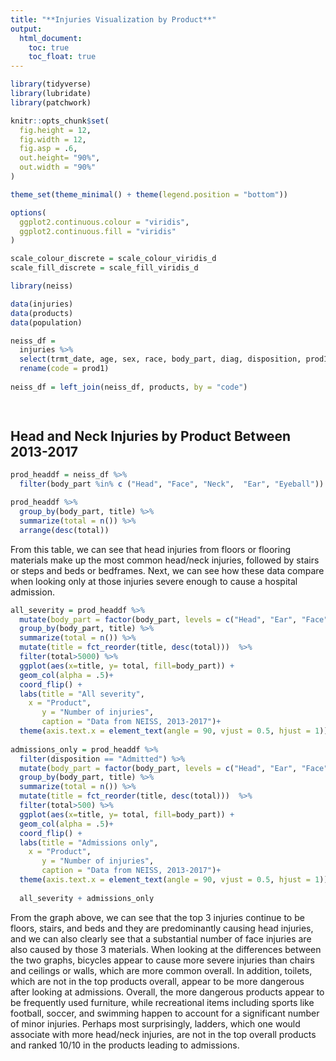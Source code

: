 ```yaml
---
title: "**Injuries Visualization by Product**"
output: 
  html_document:
    toc: true
    toc_float: true
---
```


```r
library(tidyverse)
library(lubridate)
library(patchwork)

knitr::opts_chunk$set(
  fig.height = 12,
  fig.width = 12,
  fig.asp = .6,
  out.height= "90%",
  out.width = "90%"
)

theme_set(theme_minimal() + theme(legend.position = "bottom"))

options(
  ggplot2.continuous.colour = "viridis",
  ggplot2.continuous.fill = "viridis"
)

scale_colour_discrete = scale_colour_viridis_d
scale_fill_discrete = scale_fill_viridis_d
```


```r
library(neiss)
```

```r
data(injuries)
data(products)
data(population)
```

```r
neiss_df = 
  injuries %>% 
  select(trmt_date, age, sex, race, body_part, diag, disposition, prod1) %>%
  rename(code = prod1)
  
neiss_df = left_join(neiss_df, products, by = "code") 

  
```

## Head and Neck Injuries by Product Between 2013-2017
```r
prod_headdf = neiss_df %>%
  filter(body_part %in% c ("Head", "Face", "Neck",  "Ear", "Eyeball"))

prod_headdf %>%
  group_by(body_part, title) %>%
  summarize(total = n()) %>%
  arrange(desc(total))
```

From this table, we can see that head injuries from floors or flooring materials make up the most common head/neck injuries, followed by stairs or steps and beds or bedframes. Next, we can see how these data compare when looking only at those injuries severe enough to cause a hospital admission.

```r
all_severity = prod_headdf %>%
  mutate(body_part = factor(body_part, levels = c("Head", "Ear", "Face","Neck","Eyeball"))) %>%
  group_by(body_part, title) %>%
  summarize(total = n()) %>%
  mutate(title = fct_reorder(title, desc(total)))  %>%
  filter(total>5000) %>%
  ggplot(aes(x=title, y= total, fill=body_part)) +
  geom_col(alpha = .5)+
  coord_flip() +
  labs(title = "All severity",
    x = "Product",
       y = "Number of injuries",
       caption = "Data from NEISS, 2013-2017")+
  theme(axis.text.x = element_text(angle = 90, vjust = 0.5, hjust = 1))
  
admissions_only = prod_headdf %>%
  filter(disposition == "Admitted") %>%
  mutate(body_part = factor(body_part, levels = c("Head", "Ear", "Face","Neck","Eyeball"))) %>%
  group_by(body_part, title) %>%
  summarize(total = n()) %>%
  mutate(title = fct_reorder(title, desc(total)))  %>%
  filter(total>500) %>%
  ggplot(aes(x=title, y= total, fill=body_part)) +
  geom_col(alpha = .5)+
  coord_flip() +
  labs(title = "Admissions only",
    x = "Product",
       y = "Number of injuries",
       caption = "Data from NEISS, 2013-2017")+
  theme(axis.text.x = element_text(angle = 90, vjust = 0.5, hjust = 1))
  
  all_severity + admissions_only
```

From the graph above, we can see that the top 3 injuries continue to be floors, stairs, and beds and they are predominantly causing head injuries, and we can also clearly see that a substantial number of face injuries are also caused by those 3 materials. When looking at the differences between the two graphs, bicycles appear to cause more severe injuries than chairs and ceilings or walls, which are more common overall. In addition, toilets, which are not in the top products overall, appear to be more dangerous after looking at admissions. Overall, the more dangerous products appear to be frequently used furniture, while recreational items including sports like football, soccer, and swimming happen to account for a significant number of minor injuries. Perhaps most surprisingly, ladders, which one would associate with more head/neck injuries, are not in the top overall products and ranked 10/10 in the products leading to admissions.
